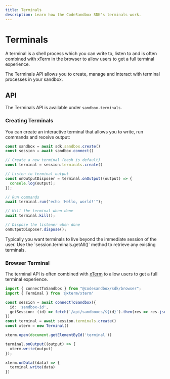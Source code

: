 ```yaml
---
title: Terminals
description: Learn how the CodeSandbox SDK's terminals work.
---
```



# Terminals

A terminal is a shell process which you can write to, listen to and is often combined with xTerm in the browser to allow users to get a full terminal experience.

The Terminals API allows you to create, manage and interact with terminal processes in your sandbox. 

## API

The Terminals API is available under `sandbox.terminals`.

### Creating Terminals

You can create an interactive terminal that allows you to write, run commands and receive output:

```ts
const sandbox = await sdk.sandbox.create()
const session = await sandbox.connect()

// Create a new terminal (bash is default)
const terminal = session.terminals.create()

// Listen to terminal output
const onOutputDisposer = terminal.onOutput((output) => {
  console.log(output);
});

// Run commands
await terminal.run("echo 'Hello, world!'");

// Kill the terminal when done
await terminal.kill();

// Dispose the listener when done
onOutputDisposer.dispose();
```

<Callout emoji="💡">
Typically you want terminals to live beyond the immediate session of the user. Use the `session.terminals.getAll()` method to retrieve any existing terminals.
</Callout>

### Browser Terminal

The terminal API is often combined with [xTerm](https://www.npmjs.com/package/@xterm/xterm) to allow users to get a full terminal experience.

```ts
import { connectToSandbox } from "@codesandbox/sdk/browser";
import { Terminal } from '@xterm/xterm'

const session = await connectToSandbox({
  id: 'sandbox-id',
  getSession: (id) => fetch(`/api/sandboxes/${id}`).then(res => res.json()),
})
const terminal = await session.terminals.create()
const xterm = new Terminal()

xterm.open(document.getElementById('terminal'))

terminal.onOutput((output) => {
  xterm.write(output)
});

xterm.onData((data) => {
  terminal.write(data)
})
```
